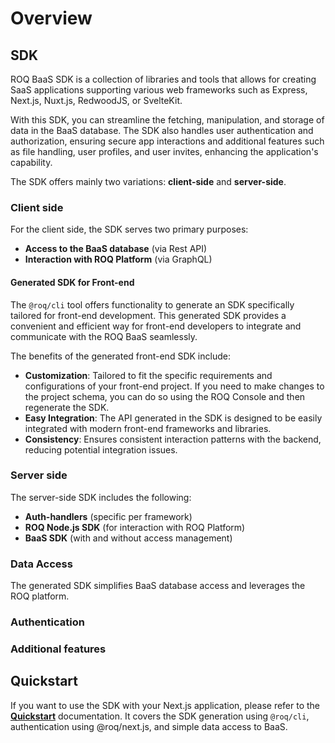 # Overview

## SDK

ROQ BaaS SDK is a collection of libraries and tools that allows for creating SaaS applications supporting various web frameworks such as Express, Next.js, Nuxt.js, RedwoodJS, or SvelteKit.

With this SDK, you can streamline the fetching, manipulation, and storage of data in the BaaS database. The SDK also handles user authentication and authorization, ensuring secure app interactions and additional features such as file handling, user profiles, and user invites, enhancing the application's capability.

The SDK offers mainly two variations: **client-side** and **server-side**. 

### Client side

For the client side, the SDK serves two primary purposes:

- **Access to the BaaS database** (via Rest API)
- **Interaction with ROQ Platform** (via GraphQL)


#### Generated SDK for Front-end

The `@roq/cli` tool offers functionality to generate an SDK specifically tailored for front-end development. This generated SDK provides a convenient and efficient way for front-end developers to integrate and communicate with the ROQ BaaS seamlessly.

The benefits of the generated front-end SDK include:

- **Customization**: Tailored to fit the specific requirements and configurations of your front-end project. If you need to make changes to the project schema, you can do so using the ROQ Console and then regenerate the SDK.
- **Easy Integration**: The API generated in the SDK is designed to be easily integrated with modern front-end frameworks and libraries.
- **Consistency**: Ensures consistent interaction patterns with the backend, reducing potential integration issues.

### Server side

The server-side SDK includes the following:

- **Auth-handlers** (specific per framework)
- **ROQ Node.js SDK** (for interaction with ROQ Platform)
- **BaaS SDK** (with and without access management)


### Data Access

The generated SDK simplifies BaaS database access and leverages the ROQ platform. 


### Authentication

### Additional features


## Quickstart

If you want to use the SDK with your Next.js application, please refer to the [**Quickstart**](/next-js/quickstart) documentation. It covers the SDK generation using `@roq/cli`, authentication using @roq/next.js, and simple data access to BaaS. 